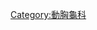 {{Commons cat|Kinosterninae}}
{{Classification bar|動物界|脊索動物門|爬行綱|龜鱉目|潛頸龜亞目|動胸龜總科|動胸龜科|動胸龜亞科}}
{{Cat more|動胸龜亞科}}

[[Category:動胸龜科|Category:動胸龜科]]